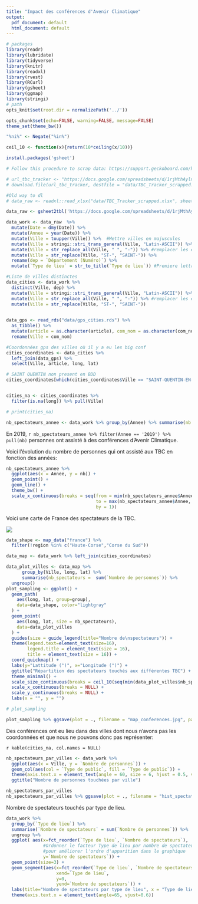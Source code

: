 ```yaml
---
title: "Impact des conférences d'Avenir Climatique"
output:
  pdf_document: default
  html_document: default
---
```


```r
# packages
library(readr)
library(lubridate)
library(tidyverse)
library(knitr)
library(readxl)
library(rvest)
library(RCurl)
library(gsheet)
library(ggmap)
library(stringi)
# path
opts_knit$set(root.dir = normalizePath('../'))

opts_chunk$set(echo=FALSE, warning=FALSE, message=FALSE)
theme_set(theme_bw())

"%ni%" <- Negate("%in%")
```

```r

ceil_10 <- function(x){return(10*ceiling(x/10))}

```

```r
install.packages('gsheet')


```

```r

# Follow this procedure to scrap data: https://support.geckoboard.com/hc/en-us/articles/360015442912-How-to-create-a-direct-link-to-your-Google-Sheets-spreadsheet

# url_tbc_tracker <- "https://docs.google.com/spreadsheets/d/1rjMthAylnW4tFlA0Cj-tXt6MSRN8x14zYkx9M0-vA9w/export?format=xlsx" 
# download.file(url_tbc_tracker, destfile = "data/TBC_Tracker_scrapped.xlsx")


```


```r
#Old way to dl
# data_raw <- readxl::read_xlsx("data/TBC_Tracker_scrapped.xlsx", sheet = 1)

data_raw <- gsheet2tbl('https://docs.google.com/spreadsheets/d/1rjMthAylnW4tFlA0Cj-tXt6MSRN8x14zYkx9M0-vA9w/edit#gid=0', sheetid = 1)
```


```r

data_work <- data_raw  %>% 
  mutate(Date = dmy(Date)) %>% 
  mutate(Annee = year(Date)) %>% 
  mutate(Ville = toupper(Ville)) %>%  #Mettre villes en majuscules
  mutate(Ville = stringi::stri_trans_general(Ville, "Latin-ASCII")) %>% #Supprimer accents
  mutate(Ville = str_replace_all(Ville, " ", "-")) %>% #remplacer les espaces par des tirets
  mutate(Ville = str_replace(Ville, "ST-", "SAINT-")) %>% 
  rename(dep = `Département (Numéro)`) %>% 
  mutate(`Type de lieu` = str_to_title(`Type de lieu`)) #Premiere lettre en majuscule

#Liste de villes distinctes
data_cities <- data_work %>%
  distinct(Ville, dep) %>% 
  mutate(Ville = stringi::stri_trans_general(Ville, "Latin-ASCII")) %>% #Supprimer accents
  mutate(Ville = str_replace_all(Ville, " ", "-")) %>% #remplacer les espaces par des tirets
  mutate(Ville = str_replace(Ville, "ST-", "SAINT-"))
  

data_gps <- read_rds("data/gps_cities.rds") %>%
  as_tibble() %>%
  mutate(article = as.character(article), com_nom = as.character(com_nom)) %>%
  rename(Ville = com_nom)

#Coordonnées gps des villes où il y a eu les big conf
cities_coordinates <- data_cities %>%
  left_join(data_gps) %>% 
  select(Ville, article, long, lat)

# SAINT QUENTIN non present en BDD
cities_coordinates[which(cities_coordinates$Ville == "SAINT-QUENTIN-EN-YVELINES" ), c("long", "lat")] <- c(2.029,48.773)


cities_na <- cities_coordinates %>% 
  filter(is.na(long)) %>% pull(Ville) 

# print(cities_na)
```

```r
nb_spectateurs_annee <- data_work %>% group_by(Annee) %>% summarise(nb = sum(`Nombre de personnes`))
```

En 2019, `r nb_spectateurs_annee %>% filter(Annee == '2019') %>% pull(nb)` personnes ont assisté à des conférences d'Avenir Climatique.

Voici l'évolution du nombre de personnes qui ont assisté aux TBC en fonction des années:

```r
nb_spectateurs_annee %>% 
  ggplot(aes(x = Annee, y = nb)) +
  geom_point() +
  geom_line() +
  theme_bw() +
  scale_x_continuous(breaks = seq(from = min(nb_spectateurs_annee$Annee, na.rm = TRUE),
                                  to = max(nb_spectateurs_annee$Annee, na.rm = TRUE),
                                  by = 1))
```

Voici une carte de France des spectateurs de la TBC.

![](figures/map_conferences.jpg)

```r

data_shape <- map_data("france") %>%
  filter(!region %in% c("Haute-Corse","Corse du Sud"))

data_map <- data_work %>% left_join(cities_coordinates)

data_plot_villes <- data_map %>%
      group_by(Ville, long, lat) %>%
      summarise(nb_spectateurs =  sum(`Nombre de personnes`)) %>%
  ungroup()
plot_sampling <- ggplot() +
  geom_path(
    aes(long, lat, group=group),
    data=data_shape, color="lightgray"
  ) +
  geom_point(
    aes(long, lat, size = nb_spectateurs),
    data=data_plot_villes
  ) +
  guides(size = guide_legend(title="Nombre de\nspectateurs")) +
  theme(legend.text=element_text(size=16),
        legend.title = element_text(size = 16),
        title = element_text(size = 16)) +
  coord_quickmap() +
  labs(y="Lattitude (°)", x="Longitude (°)") + 
  ggtitle("Répartition des spectateurs touchés aux différentes TBC") + 
  theme_minimal() + 
  scale_size_continuous(breaks = ceil_10(seq(min(data_plot_villes$nb_spectateurs) %>% ceil_10, max(data_plot_villes$nb_spectateurs), length.out = 5 ) ) ) + 
  scale_x_continuous(breaks = NULL) + 
  scale_y_continuous(breaks = NULL) +
  labs(x = "", y = "")

# plot_sampling

plot_sampling %>% ggsave(plot = ., filename = "map_conferences.jpg", path = "R/figures" , units = "cm", width = 29, height = 29, dpi = "retina")
```

Des conférences ont eu lieu dans des villes dont nous n'avons pas les coordonnées et que nous ne pouvons donc pas représenter:


`r kable(cities_na, col.names = NULL)`

```r

nb_spectateurs_par_villes <- data_work %>%
  ggplot(aes(x = Ville, y = `Nombre de personnes`)) +
  geom_col(aes(col = `Type de public`, fill = `Type de public`)) + 
  theme(axis.text.x = element_text(angle = 60, size = 6, hjust = 0.5, vjust = 0.5)) + 
  ggtitle("Nombre de personnes touchées par ville")

nb_spectateurs_par_villes
nb_spectateurs_par_villes %>% ggsave(plot = ., filename = "hist_spectateurs.jpg", path = "R/figures" , units = "cm", width = 29, height = 29, dpi = "retina")
```

Nombre de spectateurs touchés par type de lieu.

```r

data_work %>%
  group_by(`Type de lieu`) %>% 
  summarise(`Nombre de spectateurs` = sum(`Nombre de personnes`)) %>% 
  ungroup %>% 
  ggplot( aes(x=fct_reorder(`Type de lieu`, `Nombre de spectateurs`),
              #Ordonner le facteur Type de lieu par nombre de spectateurs
              #pour améliorer l'ordre d'apparition dans le graphique
              y=`Nombre de spectateurs`)) + 
  geom_point(size=3) + 
  geom_segment(aes(x=fct_reorder(`Type de lieu`, `Nombre de spectateurs`), 
                   xend=`Type de lieu`, 
                   y=0, 
                   yend=`Nombre de spectateurs`)) + 
  labs(title="Nombre de spectateurs par type de lieu", x = "Type de lieu") + 
  theme(axis.text.x = element_text(angle=65, vjust=0.6))

```

